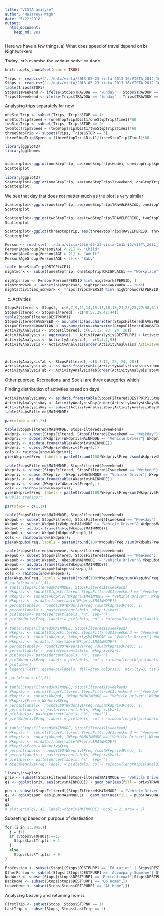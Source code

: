 ```yaml
---
title: "VISTA analyse"
author: "Maitreya Wagh"
date: "5/22/2018"
output:
  html_document:
    keep_md: yes
---
```


Here we have a few things. 
a) What does speed of travel depend on 
b) Nightworkers

Today, let's examine the various activities done

```r
knitr::opts_chunk$set(echo = TRUE)
```

```r
Trips <- read.csv("../data/vista/2018-05-23-vista-2013-16/VISTA_2012_16_v1_SA1_CSV/T_VISTA12_16_SA1_V1.csv")
Stops <- read.csv("../data/vista/2018-05-23-vista-2013-16/VISTA_2012_16_v1_SA1_CSV/S_VISTA12_16_SA1_V1.csv")
table(Trips$STOPS)
Stops$Isweekend <- ifelse(Stops$TRAVDOW == "Sunday" | Stops$TRAVDOW == "Saturday", "Weekend", "Weekday")
Trips$Isweekend <- ifelse(Trips$TRAVDOW == "Sunday" | Trips$TRAVDOW == "Saturday", "Weekend", "Weekday")


```

Analysing trips separately for now

```r
oneStopTrip <- subset(Trips, Trips$STOP == 1)
oneStopTrip$Speed = (oneStopTrip$Dist1/oneStopTrip$Time1)*60
twoStopTrip <- subset(Trips, Trips$STOP == 2)
twoStopTrip$Speed = (twoStopTrip$Dist1/twoStopTrip$Time1)*60
threeStopTrip <- subset(Trips, Trips$STOP == 3)
threeStopTrip$Speed = (threeStopTrip$Dist1/threeStopTrip$Time1)*60
```

```r
library(ggplot2)
library(ggthemes)


Scatterplot<-ggplot(oneStopTrip, aes(oneStopTrip$Mode1, oneStopTrip$Speed, colour=oneStopTrip$Isweekend))+geom_point(position="jitter")+geom_boxplot(alpha=0, colour="black")
Scatterplot
```


```r
library(ggplot2)
Scatterplot<-ggplot(oneStopTrip, aes(oneStopTrip$Isweekend, oneStopTrip$Speed , colour=oneStopTrip$Isweekend))+geom_point(position="jitter")+facet_grid(~oneStopTrip$Mode_Group)+geom_boxplot(alpha=0, colour="black")
Scatterplot
```
We see that day that does not matter much as the plot is very similar
```r
Scatterplot<-ggplot(oneStopTrip, aes(oneStopTrip$TRAVELPERIOD, oneStopTrip$Speed, colour=oneStopTrip$TRAVELPERIOD))+geom_point(position="jitter")+facet_grid(~oneStopTrip$Mode1)+geom_boxplot(alpha=0, colour="black")
Scatterplot
```

```r
Scatterplot<-ggplot(twoStopTrip, aes(twoStopTrip$TRAVELPERIOD, twoStopTrip$Speed, colour=twoStopTrip$TRAVELPERIOD))+geom_point(position="jitter")+facet_grid(~twoStopTrip$Mode1)+geom_boxplot(alpha=0, colour="black")
Scatterplot
```

```r
Scatterplot<-ggplot(threeStopTrip, aes(threeStopTrip$TRAVELPERIOD, threeStopTrip$Speed, colour=threeStopTrip$TRAVELPERIOD))+geom_point(position="jitter")+facet_grid(~threeStopTrip$Mode1)+geom_boxplot(alpha=0, colour="black")
Scatterplot
```





```r
Person <- read.csv("../data/vista/2018-05-23-vista-2013-16/VISTA_2012_16_v1_SA1_CSV/P_VISTA12_16_SA1_V1.csv")
Person$AgeGroup[Person$AGE < 21] <- "Child"
Person$AgeGroup[Person$AGE > 21] <- "Adult"
Person$AgeGroup[Person$AGE < 5] <- "Baby"

table (oneStopTrip$ORIGPLACE1)
nightwork <- subset(oneStopTrip, oneStopTrip$ORIGPLACE1 == "Workplace")

```

```r
nightperson <- Person[Person$PERSID %in% nightwork$PERSID, ]
nightnonwork <- subset(nightperson, nightperson$ANYWORK == "No")
nightactivities_nonwork <- Trips[Trips$PERSID %in% nightnonwork$PERSID,]
```






c) Activities

```r
StopsFiltered <- Stops[, -c(6,7,9,12,14,15,17,16,18,21,23,25,27:50,61)]
StopsFiltered <- StopsFiltered[, -c(48:57,29,42:44)]
table(StopsFiltered$DESTPURP1)
StopsFiltered$AVESPEED <- as.numeric(as.character(StopsFiltered$AVESPEED))
StopsFiltered$DURATION <- as.numeric(as.character(StopsFiltered$DURATION))
ActivityAnalysis <- StopsFiltered[, c(6,7,12, 23, 24, 28)]
ActivityAnalysis <- aggregate(. ~ ActivityAnalysis$DESTPURP1 + ActivityAnalysis$TRAVMONTH + ActivityAnalysis$TRAVDOW + ActivityAnalysis$MAINMODE, data = ActivityAnalysis, FUN = mean, na.rm = TRUE)
ActivityAnalysis <- ActivityAnalysis[, -c(5,6,7,9)]
ActivityAnalysis <- ActivityAnalysis[order(ActivityAnalysis$`ActivityAnalysis$TRAVMONTH`, ActivityAnalysis$`ActivityAnalysis$TRAVDOW`, ActivityAnalysis$`ActivityAnalysis$MAINMODE`),]




```

```r
ActivityAnalysisTab <- StopsFiltered[, c(6,7,12, 23, 24, 28)]
ActivityAnalysisTab <- as.data.frame(table(ActivityAnalysisTab$DESTPURP1, ActivityAnalysisTab$MAINMODE))
ActivityAnalysisTab <- ActivityAnalysisTab[order(ActivityAnalysisTab$Var1, -ActivityAnalysisTab$Freq),]
```

Other puprose, Recreational and Social are three categories which 









Finding distribution of activities based on days

```r
ActivityAnalysisDay <- as.data.frame(table(StopsFiltered$DESTPURP1,StopsFiltered$MAINMODE,StopsFiltered$TRAVDOW))
ActivityAnalysisDay <- ActivityAnalysisDay[order(ActivityAnalysisDay$Var1,ActivityAnalysisDay$Var2,ActivityAnalysisDay$Var3),]
ActivityAnalysisDay <- subset(ActivityAnalysisDay[ActivityAnalysisDay$Freq>90,])
table(StopsFiltered$MAINMODE)
```



```r
par(mfrow = c(1,2))

table(StopsFiltered$MAINMODE, StopsFiltered$Isweekend)
Wkdpriv <- subset(StopsFiltered, StopsFiltered$Isweekend == "Weekday")
Wkdpriv <- subset(Wkdpriv[(Wkdpriv$MAINMODE == "Vehicle Driver"| Wkdpriv$MAINMODE == "Vehicle Passenger"| Wkdpriv$MAINMODE== "Walking"),])
Wkdpriv <- as.data.frame(table(Wkdpriv$MAINMODE))
Wkdpriv <- subset(Wkdpriv[Wkdpriv$Freq>0,])
cols <- rainbow(nrow(Wkdpriv));
pie(Wkdpriv$Freq, labels = paste0(round(100*Wkdpriv$Freq /sum(Wkdpriv$Freq),2),Wkdpriv$Var1), col = cols, main = "Weekday Private");

table(StopsFiltered$MAINMODE, StopsFiltered$Isweekend)
Wkepriv <- subset(StopsFiltered, StopsFiltered$Isweekend == "Weekend")
Wkepriv <- subset(Wkepriv, (Wkepriv$MAINMODE == "Vehicle Driver"| Wkepriv$MAINMODE == "Vehicle Passenger"| Wkepriv$MAINMODE== "Walking"))
Wkepriv <- as.data.frame(table(Wkepriv$MAINMODE))
Wkepriv <- subset(Wkepriv[Wkepriv$Freq>0,])
cols <- rainbow(nrow(Wkepriv));
pie(Wkepriv$Freq, labels = paste0(round(100*Wkepriv$Freq/sum(Wkepriv$Freq),2),Wkepriv$Var1), col = cols, main = "Weekend Private");
#Public transport

par(mfrow = c(1,2))

table(StopsFiltered$MAINMODE, StopsFiltered$Isweekend)
Wkdpub <- subset(StopsFiltered, StopsFiltered$Isweekend == "Weekday")
Wkdpub <- subset(Wkdpub[(Wkdpub$MAINMODE != "Vehicle Driver"& Wkdpub$MAINMODE != "Vehicle Passenger" & Wkdpub$MAINMODE!= "Walking"),])
Wkdpub <- as.data.frame(table(Wkdpub$MAINMODE))
Wkdpub <- subset(Wkdpub[Wkdpub$Freq>0,])
cols <- rainbow(nrow(Wkdpub));
pie(Wkdpub$Freq, labels = paste0(round(100*Wkdpub$Freq /sum(Wkdpub$Freq),2),Wkdpub$Var1), col = cols, main = "Weekday Public");

table(StopsFiltered$MAINMODE, StopsFiltered$Isweekend)
Wkepub <- subset(StopsFiltered, StopsFiltered$Isweekend == "Weekend")
Wkepub <- subset(Wkepub, (Wkepub$MAINMODE != "Vehicle Driver"& Wkepub$MAINMODE != "Vehicle Passenger"& Wkepub$MAINMODE!= "Walking"))
Wkepub <- as.data.frame(table(Wkepub$MAINMODE))
Wkepub <- subset(Wkepub[Wkepub$Freq>0,])
cols <- rainbow(nrow(Wkepub));
pie(Wkepub$Freq, labels = paste0(round(100*Wkepub$Freq/sum(Wkepub$Freq),2),Wkepub$Var1), col = cols, main = "Weekend Public") 
# par(mfrow = c(1,3))
# table(StopsFiltered$MAINMODE, StopsFiltered$Isweekend)
# Wkdpriv <- subset(StopsFiltered, StopsFiltered$Isweekend == "Weekday")
# Wkdpriv <- subset(Wkdpriv[(Wkdpriv$MAINMODE == "Vehicle Driver"| Wkdpriv$MAINMODE == "Vehicle Passenger"| Wkdpriv$MAINMODE== "Walking"),])
# Wkdpriv <- as.data.frame(table(Wkdpriv$MAINMODE))
# percentlabels<- round(100*Wkdpriv$Freq /sum(Wkdpriv$Freq), 1)
# percentlabels <- paste(percentlabels, Wkdpriv$Var1)
# pielabels<- paste(percentlabels, "%", sep="")
# pie(Wkdpriv$Freq, labels = pielabels, col = rainbow(length(pielabels)))
# 
# table(StopsFiltered$MAINMODE, StopsFiltered$Isweekend)
# Wkepriv <- subset(StopsFiltered, StopsFiltered$Isweekend == "Weekend")
# Wkepriv <- subset(Wkepriv, (Wkepriv$MAINMODE == "Vehicle Driver"| Wkepriv$MAINMODE == "Vehicle Passenger"| Wkepriv$MAINMODE== "Walking"))
# Wkepriv <- as.data.frame(table(Wkepriv$MAINMODE))
# percentlabels<- round(100*Wkepriv$Freq /sum(Wkepriv$Freq), 1)
# percentlabels <- paste(percentlabels, Wkepriv$Var1)
# pielabels<- paste(percentlabels, "%", sep="")
# pie(Wkepriv$Freq, labels = pielabels, col = rainbow(length(pielabels)))
# plot.new()
# legend("left",legend=pielabels, fill=grey.colors(3), box.lty=0, title="Mode")
# 
# par(mfrow = c(1,2))
# 
# table(StopsFiltered$MAINMODE, StopsFiltered$Isweekend)
# Wkdpriv <- subset(StopsFiltered, StopsFiltered$Isweekend == "Weekday")
# Wkdpriv <- subset(Wkdpub, (Wkdpub$MAINMODE == "Vehicle Driver"| Wkdpub$MAINMODE == "Vehicle Passenger"| Wkdpub$MAINMODE== "Walking"))Wkdpriv <- as.data.frame(table(Wkdpriv$MAINMODE))
# Wkdpriv$Freq = Wkdpriv$Freq
# percentlabels<- round(100*Wkdpriv$Freq /sum(Wkdpriv$Freq), 1)
# percentlabels <- paste(percentlabels, Wkdpriv$Var1)
# pielabels<- paste(percentlabels, "%", sep="")
# pie(Wkdpriv$Freq, labels = pielabels, col = rainbow(length(pielabels)))
# 
# table(StopsFiltered$MAINMODE, StopsFiltered$Isweekend)
# Wkepriv <- subset(StopsFiltered, StopsFiltered$Isweekend == "Weekend")
# Wkepriv <- subset(Wkepub, (Wkepub$MAINMODE == "Vehicle Driver"| Wkepub$MAINMODE == "Vehicle Passenger"| Wkepub$MAINMODE== "Walking"))
# Wkepriv <- as.data.frame(table(Wkepriv$MAINMODE))
# Wkepriv$Freq = Wkepriv$Freq
# percentlabels<- round(100*Wkepriv$Freq /sum(Wkepriv$Freq), 1)
# percentlabels <- paste(percentlabels, Wkepriv$Var1)
# pielabels<- paste(percentlabels, "%", sep="")
# pie(Wkepriv$Freq, labels = pielabels, col = rainbow(length(pielabels)))
```


```r
library(cowplot)
priv <- subset(StopsFiltered[(StopsFiltered$MAINMODE == "Vehicle Driver"| StopsFiltered$MAINMODE == "Vehicle Passenger"| StopsFiltered$MAINMODE== "Walking"),])
g1 <- ggplot(priv, aes(priv$MAINMODE)) + geom_bar(aes(fill = priv$TRAVDOW))

pub <- subset(StopsFiltered[(StopsFiltered$MAINMODE != "Vehicle Driver"& StopsFiltered$MAINMODE != "Vehicle Passenger" & StopsFiltered$MAINMODE!= "Walking"),])
g2 <- ggplot(pub, aes(pub$MAINMODE)) + geom_bar(aes(fill = pub$TRAVDOW))
g1
g2
# plot_grid(g1, g2, labels=c(priv$MAINMODE), ncol = 2, nrow = 1)


```


Subsetting based on purpose of destination 

```r
for (i in 1:50451){
  j = i+1
  if (Stops$STOPNO[j]==1){
    Stops$LastTrip[i] = 1
  }
  else
    Stops$LastTrip[i] = 0
}

Profession <- subset(Stops[(Stops$DESTPURP1 == 'Education' | Stops$DESTPURP1 == 'Personal Business' | Stops$DESTPURP1 == 'Work Related'),])
OtherPerson <- subset(Stops[(Stops$DESTPURP1 == 'Accompany Someone'| Stops$DESTPURP1 == 'Pick-up or Drop-off Someone'),])
NonWork <- subset(Stops[(Stops$DESTPURP1 == 'Recreational'|Stops$DESTPURP1 == 'Social' | Stops$DESTPURP1 == 'Other Purpose' | Stops$DESTPURP1 == 'Buy Something'| Stops$DESTPURP1 == 'Pick-up or Deliver Something'),])
BackHome <- subset(Stops[Stops$DESTPURP1 == "Go Home",])
LeaveHome <- subset(Stops[Stops$ORIGPURP1 == "At Home",])


```

Analysing Leaving and returning homes

```r
FirstTrip <- subset(Stops, Stops$STOPNO == 1)
LastTrip <- subset(Stops, Stops$LastTrip == 1)

```

